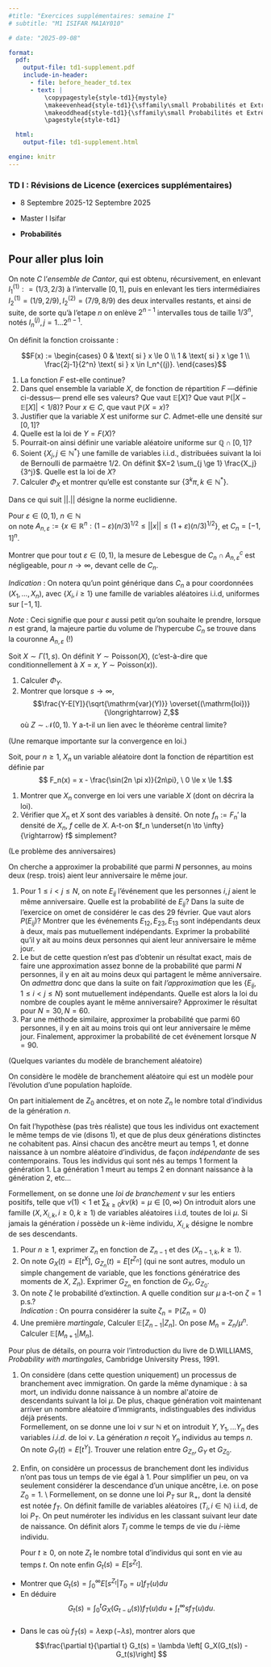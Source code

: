 ```yaml
---
#title: "Exercices supplémentaires: semaine I"
# subtitle: "M1 ISIFAR MA1AY010"

# date: "2025-09-08"

format:
  pdf:
    output-file: td1-supplement.pdf
    include-in-header:
      - file: before_header_td.tex
      - text: |
          \copypagestyle{style-td1}{mystyle}
          \makeevenhead{style-td1}{\sffamily\small Probabilités et Extrêmes}{}{\sffamily\small TD I.b}
          \makeoddhead{style-td1}{\sffamily\small Probabilités et Extrêmes}{}{\sffamily\small TD I.b}
          \pagestyle{style-td1}

  html:
    output-file: td1-supplement.html

engine: knitr
---
```






::: {.callout-note}

### TD I : Révisions de Licence (exercices supplémentaires)

- 8 Septembre 2025-12 Septembre 2025

- Master I Isifar

- **Probabilités** 

:::

## Pour aller plus loin

::: {#exr-   name="un (contre)-exemple à garder en tête"} 

:::




On note $C$ l'*ensemble de Cantor*, qui est obtenu, récursivement, en enlevant $I_1^{(1)} : = (1/3,2/3)$ à l'intervalle $[0,1]$, puis en enlevant les tiers intermédiaires $I_2^{(1)} = (1/9,2/9), I_2^{(2)}= (7/9,8/9)$ des deux intervalles restants, et ainsi de suite, de sorte qu'à l'etape $n$ on enlève  $2^{n-1}$ intervalles tous de taille $1/3^n$, notés $I_n^{(j)},j=1...2^{n-1}$. 

On définit la fonction croissante :

$$F(x) := \begin{cases}  0 & \text{ si } x \le 0 \\    1 & \text{ si } x \ge 1 \\ \frac{2j-1}{2^n} \text{ si } x \in I_n^{(j)}. \end{cases}$$


1. La fonction $F$ est-elle continue? 
2. Dans quel ensemble la variable $X$, de fonction de répartition $F$ ---définie ci-dessus--- prend elle ses valeurs? Que vaut $\mathbb{E}[X]$? Que vaut $\mathbb{P}(|X-\mathbb{E}[X]|<1/8)$? Pour $x \in C$, que vaut $\mathbb{P}(X=x)$? 
3. Justifier que la variable $X$ est uniforme sur $C$. Admet-elle une densité sur $[0,1]$?   
4. Quelle est la loi de $Y=F(X)$? 
5. Pourrait-on ainsi définir une variable aléatoire uniforme sur $\mathbb{Q}\cap [0,1]$?
6. Soient $\{X_j, j \in \mathbb{N}^* \}$ une famille de variables i.i.d., distribuées suivant la loi de Bernoulli de parmaètre $1/2$. On définit $X=2 \sum_{j \ge 1} \frac{X_j}{3^j}$. Quelle est la loi de $X$? 
7. Calculer $\Phi_X$ et montrer qu'elle est constante sur $\{3^k \pi, k \in \mathbb{N}^* \}$.
 




::: {#exr-   name=""} 

:::


Dans ce qui suit $||.||$ désigne la norme euclidienne. 

Pour $\varepsilon \in (0,1)$, $n \in \mathbb{N}$  
on note $A_{n, \varepsilon} := \{ x \in \mathbb{R}^n : (1-\varepsilon)(n/3)^{1/2} \le ||x|| \le (1+\varepsilon)(n/3)^{1/2}\}$, 
et $C_n=[-1,1]^n$. 

Montrer que pour tout $\varepsilon \in (0,1)$, la mesure de Lebesgue de $C_n \cap A_{n, \varepsilon}^c$ est négligeable, pour $n \to \infty$, devant celle de $C_n$.   

 *Indication* : On notera qu'un point générique dans $C_n$ a pour coordonnées $(X_1,...,X_n)$, avec $\{X_i, i \ge 1\}$ une famille de variables aléatoires i.i.d, uniformes sur $[-1,1]$.  

*Note* : Ceci signifie que pour $\varepsilon$ aussi petit qu'on souhaite le prendre, lorsque $n$ est grand, la majeure partie du volume de l'hypercube $C_n$ se trouve dans la couronne $A_{n,\varepsilon}$ (!) 


::: {#exr-   name=""} 

:::




 

Soit $X \sim \Gamma(1,s)$. On définit $Y \sim \mathrm{Poisson}(X)$, (c'est-à-dire que conditionnellement à $X=x$, $Y \sim \mathrm{Poisson}(x)$). 
 
1. Calculer $\Phi_Y$.
1. Montrer que lorsque $s \to \infty$, 
$$\frac{Y-E[Y]}{\sqrt{\mathrm{var}(Y)}} \overset{(\mathrm{loi})}{\longrightarrow} Z,$$ 
où $Z \sim \mathcal{N}(0,1)$. Y a-t-il un lien avec le théorème central limite? 
 

::: {#exr-   name=""} 

:::




 (Une remarque importante sur la convergence en loi.)

Soit, pour $n \ge 1$, $X_n$ un variable aléatoire dont la fonction de répartition est définie par
$$ F_n(x) = x - \frac{\sin(2n \pi x)}{2n\pi}, \ 0 \le x \le 1.$$
 
1. Montrer que $X_n$ converge en loi vers une variable $X$ (dont on décrira la loi).  
1.  Vérifier que $X_n$ et $X$ sont des variables à densité. On note $f_n := F_n'$ la densité de $X_n$, $f$ celle de $X$. A-t-on $f_n \underset{n \to \infty}{\rightarrow} f$ simplement?    




::: {#exr-   name=""} 

:::




 (Le problème des anniversaires)

On cherche a approximer la probabilité que parmi $N$ personnes, au moins deux (resp. trois) aient leur anniversaire le même jour. 

1. Pour $1 \le i <j \le N$, on note $E_{ij}$ l'événement que les personnes $i,j$ aient le même anniversaire. Quelle est la probabilité de $E_{ij}$? Dans la suite de l'exercice on omet de considérer le cas des $29$ février.  Que vaut alors $P(E_{ij})$? Montrer que les événements $E_{12}, E_{23}, E_{13}$ sont indépendants deux à deux, mais pas mutuellement indépendants. Exprimer la probabilité qu'il y ait au moins deux personnes qui aient leur anniversaire le même jour. 
1. Le but de cette question n'est pas d'obtenir un résultat exact, mais de faire une approximation assez bonne de la probabilité que parmi $N$ personnes, il y en ait au moins deux qui partagent le même anniversaire. On *admettra* donc que dans la suite on fait  *l'approximation* que les $\{E_{ij}, 1 \le i < j \le N\}$ sont mutuellement  indépendants. Quelle est alors la loi du nombre de couples ayant le même anniversaire? Approximer le résultat pour $N=30, N=60$.  
1. Par une méthode similaire, approximer la probabilité que parmi $60$ personnes, il y en ait au moins trois qui ont leur anniversaire le même jour. Finalement, approximer la probabilité de cet événement lorsque $N=90$. 


::: {#exr-   name=""} 

:::




 (Quelques variantes du modèle de branchement aléatoire)

On considère le modèle de branchement aléatoire qui est un modèle pour l'évolution d'une population haploïde. 

On part initialement de $Z_0$ ancêtres, et on note $Z_n$ le nombre total d'individus de la génération $n$. 

On fait l'hypothèse (pas très réaliste) que tous les individus ont exactement le même temps de vie (disons $1$), et que de plus deux générations distinctes ne cohabitent pas. Ainsi chacun des ancêtre meurt au temps $1$, et donne naissance à un nombre aléatoire d'individus, de façon *indépendante* de ses contemporains. Tous les individus qui sont nés au temps $1$ forment la génération $1$. La génération $1$ meurt au temps $2$ en donnant  naissance à la génération $2$, etc...

Formellement, on se donne une *loi de branchement* $\nu$ sur les entiers positifs, telle que $\nu(1)< 1$ et $\sum_{k \ge 0} k \nu(k) = \mu \in [0,\infty)$ On introduit alors une famille $(X,X_{i,k}, i \ge 0, k\ge 1)$ de variables aléatoires i.i.d, toutes de loi $\mu$. Si jamais la génération $i$ possède un $k$-ième individu, $X_{i,k}$ désigne le nombre de ses descendants. 

 
1. Pour $n \ge 1$, exprimer $Z_n$ en fonction de $Z_{n-1}$ et des $(X_{n-1,k}, k \ge 1)$. 
2. On note $G_{X}(t) = E[t^{X}]$, $G_{Z_n}(t) = E[t^{Z_n}]$ (qui ne sont autres, modulo un simple changement de variable, que les fonctions génératrice des moments de $X$, $Z_n$). 
Exprimer $G_{Z_n}$ en fonction de $G_X, G_{Z_0}$. 
1. On note $\zeta$ le probabilité d'extinction. A quelle condition sur $\mu$ a-t-on $\zeta=1$ p.s.?   
*Indication* : On pourra considérer la suite $\zeta_n = \mathbb{P}(Z_n=0)$
1. Une première *martingale*, Calculer $\mathbb{E}[Z_{n-1}|Z_n]$. On pose $M_{n}=Z_n/\mu^n$. Calculer $\mathbb{E}[M_{n+1}|M_n]$.  

Pour plus de détails, on pourra voir l'introduction du livre de D.WILLIAMS, *Probability with martingales*, Cambridge University Press, 1991.
 




1. On considère (dans cette question uniquement) un processus de branchement avec immigration. On garde la même dynamique : à sa mort, un individu donne naissance à un nombre al\'atoire de descendants suivant la loi $\mu$. De plus, chaque génération voit maintenant arriver un nombre aléatoire d'immigrants, indistinguables des individus déjà présents.  
Formellement, on se donne une loi $\nu$ sur $\mathbb{N}$ et on introduit $Y,Y_1,...Y_n$ des variables $i.i.d.$ de loi $\nu$. La génération $n$ reçoit $Y_n$ individus au temps $n$. 
  On note $G_Y(t)= E[t^{Y}]$. Trouver une relation entre $G_{Z_n}, G_Y$ et $G_{Z_0}$. 

1. Enfin, on considère un processus de branchement dont les individus n'ont pas tous un temps de vie égal à $1$. Pour simplifier un peu, on va  seulement considérer la descendance d'un unique ancêtre, i.e. on pose $Z_0=1$. \\ Formellement, on se donne une loi $P_{T}$ sur $\mathbb{R}_+$, dont la densité est notée $f_T$. On définit famille de variables aléatoires $(T_{i}, i \in \mathbb{N})$ i.i.d, de loi $P_T$. On peut numéroter les individus en les classant suivant leur date de naissance. On définit alors $T_i$ comme le temps de vie du $i$-ième individu.  
   
    Pour $t \ge 0$, on note $Z_t$ le nombre total d'individus qui sont en vie au temps $t$. On note enfin $G_t(s) = E[s^{Z_t}]$. 


- Montrer que $G_t(s) = \int_0^{\infty} E[s^{Z_t} |T_0 =u] f_T(u) du$  
- En déduire
$$ G_t(s) = \int_0^t G_X(G_{t-u}(s))f_T(u) du + \int_t^{\infty} sf_T(u) du.$$   
- Dans le cas où $f_T(s)= \lambda \exp(-\lambda s)$, montrer alors que 
$$\frac{\partial t}{\partial t} G_t(s) = \lambda \left[ G_X(G_t(s)) - G_t(s)\right]  $$





